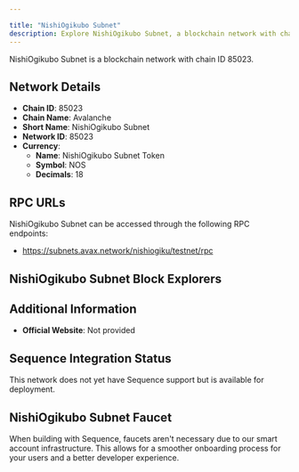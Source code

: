 ```yaml
---

title: "NishiOgikubo Subnet"
description: Explore NishiOgikubo Subnet, a blockchain network with chain ID 85023. Learn about its native currency, NishiOgikubo Subnet Token, and how to interact with the network.
---
```




NishiOgikubo Subnet is a blockchain network with chain ID 85023.

## Network Details

- **Chain ID**: 85023
- **Chain Name**: Avalanche
- **Short Name**: NishiOgikubo Subnet
- **Network ID**: 85023
- **Currency**: 
  - **Name**: NishiOgikubo Subnet Token
  - **Symbol**: NOS
  - **Decimals**: 18

## RPC URLs

NishiOgikubo Subnet can be accessed through the following RPC endpoints:

- https://subnets.avax.network/nishiogiku/testnet/rpc

## NishiOgikubo Subnet Block Explorers



## Additional Information

- **Official Website**: Not provided

## Sequence Integration Status

This network does not yet have Sequence support but is available for deployment.

## NishiOgikubo Subnet Faucet

When building with Sequence, faucets aren't necessary due to our smart account infrastructure. This allows for a smoother onboarding process for your users and a better developer experience.
